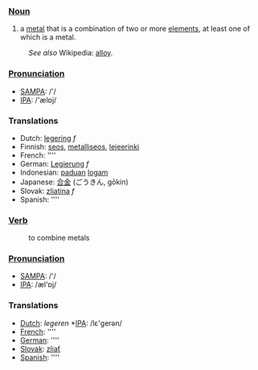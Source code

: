 ===[[Noun]]===
#a [[metal]] that is a combination of two or more [[element]]s, at least one of which is a metal. 
:''See also'' Wikipedia: [[w:alloy|alloy]].

===[[Pronunciation]]===
*[[w:SAMPA|SAMPA]]: /'/
*[[w:IPA|IPA]]: /'ælɒj/

===Translations===
*Dutch: [[legering]] ''f''
*Finnish: [[seos]], [[metalliseos]], [[lejeerinki]]
*French: [[]] ''''
*German: [[Legierung]] ''f''
*Indonesian: [[padu|paduan]] [[logam]]
*Japanese: [[合金]] (ごうきん, gōkin)
*Slovak: [[zliatina]] ''f''
*Spanish: [[]] ''''

===[[Verb]]===
:to combine metals

===[[Pronunciation]]===
*[[w:SAMPA|SAMPA]]: /'/
*[[w:IPA|IPA]]: /æl'ɒj/

===Translations===
*[[Dutch]]: [[]] ''legeren'' *[[w:IPA|IPA]]: /lε'gerən/
*[[French]]: [[]] ''''
*[[German]]: [[]] ''''
*[[Slovak]]: [[zliať]]
*[[Spanish]]: [[]] ''''